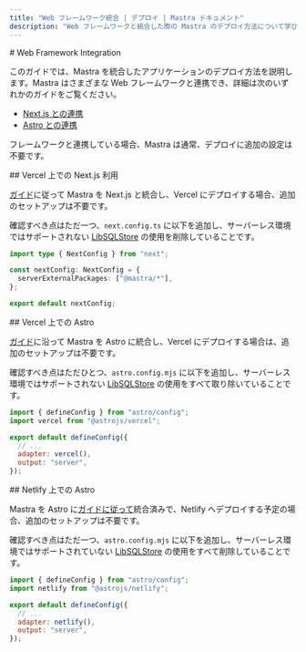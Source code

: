 ```yaml
---
title: "Web フレームワーク統合 | デプロイ | Mastra ドキュメント"
description: "Web フレームワークと統合した際の Mastra のデプロイ方法について学びます"
---
```


<div id="web-framework-integration">
  # Web Framework Integration
</div>

このガイドでは、Mastra を統合したアプリケーションのデプロイ方法を説明します。Mastra はさまざまな Web フレームワークと連携でき、詳細は次のいずれかのガイドをご覧ください。

- [Next.js との連携](/docs/frameworks/web-frameworks/next-js)
- [Astro との連携](/docs/frameworks/web-frameworks/astro)

フレームワークと連携している場合、Mastra は通常、デプロイに追加の設定は不要です。

<div id="with-nextjs-on-vercel">
  ## Vercel 上での Next.js 利用
</div>

[ガイド](/docs/frameworks/web-frameworks/next-js)に従って Mastra を Next.js と統合し、Vercel にデプロイする場合、追加のセットアップは不要です。

確認すべき点はただ一つ、`next.config.ts` に以下を追加し、サーバーレス環境ではサポートされない [LibSQLStore](/docs/deployment/overview) の使用を削除していることです。

```typescript {4} title="next.config.ts" showLineNumbers copy
import type { NextConfig } from "next";

const nextConfig: NextConfig = {
  serverExternalPackages: ["@mastra/*"],
};

export default nextConfig;
```


<div id="with-astro-on-vercel">
  ## Vercel 上での Astro
</div>

[ガイド](/docs/frameworks/web-frameworks/astro)に沿って Mastra を Astro に統合し、Vercel にデプロイする場合は、追加のセットアップは不要です。

確認すべき点はただひとつ、`astro.config.mjs` に以下を追加し、サーバーレス環境ではサポートされない [LibSQLStore](/docs/deployment/overview) の使用をすべて取り除いていることです。

```javascript {2,6,7} title="astro.config.mjs" showLineNumbers copy
import { defineConfig } from "astro/config";
import vercel from "@astrojs/vercel";

export default defineConfig({
  // ...
  adapter: vercel(),
  output: "server",
});
```


<div id="with-astro-on-netlify">
  ## Netlify 上での Astro
</div>

Mastra を Astro に[ガイドに従って](/docs/frameworks/web-frameworks/astro)統合済みで、Netlify へデプロイする予定の場合、追加のセットアップは不要です。

確認すべき点はただ一つ、`astro.config.mjs` に以下を追加し、サーバーレス環境ではサポートされていない [LibSQLStore](/docs/deployment/overview) の使用をすべて削除していることです。

```javascript {2,6,7} title="astro.config.mjs" showLineNumbers copy
import { defineConfig } from "astro/config";
import netlify from "@astrojs/netlify";

export default defineConfig({
  // ...
  adapter: netlify(),
  output: "server",
});
```
